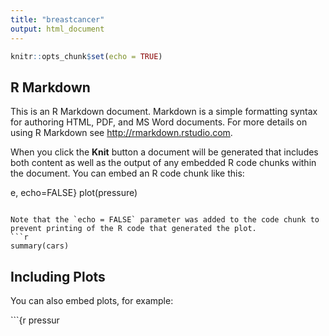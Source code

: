 ```yaml
---
title: "breastcancer"
output: html_document
---
```


```r
knitr::opts_chunk$set(echo = TRUE)
```

## R Markdown

This is an R Markdown document. Markdown is a simple formatting syntax for authoring HTML, PDF, and MS Word documents. For more details on using R Markdown see <http://rmarkdown.rstudio.com>.

When you click the **Knit** button a document will be generated that includes both content as well as the output of any embedded R code chunks within the document. You can embed an R code chunk like this:

e, echo=FALSE}
plot(pressure)
```

Note that the `echo = FALSE` parameter was added to the code chunk to prevent printing of the R code that generated the plot.
```r
summary(cars)
```

## Including Plots

You can also embed plots, for example:

```{r pressur